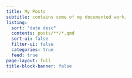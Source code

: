 ```yaml
---
title: My Posts
subtitle: contains some of my documented work.
listing:
  sort: "date desc"
  contents: posts/**/*.qmd
  sort-ui: false
  filter-ui: false
  categories: true
  feed: true
page-layout: full
title-block-banner: false
---
```


